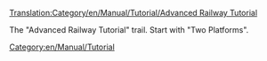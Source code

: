 [[Translation:Category/en/Manual/Tutorial/Advanced Railway Tutorial]]


The "Advanced Railway Tutorial" trail.
Start with "Two Platforms".
[[Category:en/Manual/Tutorial]]